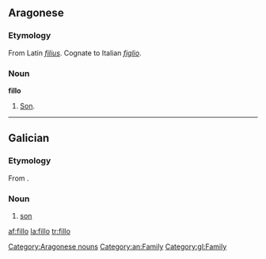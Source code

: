 ==Aragonese==
===Etymology===
From Latin ''[[filius]]''. Cognate to Italian ''[[figlio]]''.

===Noun===
'''fillo'''

# [[son|Son]].
[[Category:Aragonese nouns]]
[[Category:an:Family]]
----
==Galician==
===Etymology===
From {{etyl|la|gl}} {{term|filius|fīlius|lang=la}}.

===Noun===
{{gl-noun|m}}

# [[son]]

[[Category:gl:Family]]

[[af:fillo]]
[[la:fillo]]
[[tr:fillo]]